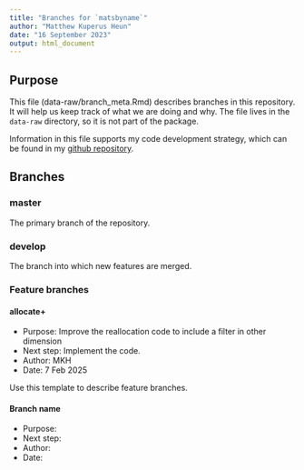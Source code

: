 ```yaml
---
title: "Branches for `matsbyname`"
author: "Matthew Kuperus Heun"
date: "16 September 2023"
output: html_document
---
```



## Purpose

This file (data-raw/branch_meta.Rmd) describes branches in this repository.
It will help us keep track of what we are doing and why.
The file lives in the `data-raw` directory, so it is not part of the package.

Information in this file supports my code development strategy,
which can be found in my 
[github repository](https://github.com/MatthewHeun/DevelopmentStrategies).


## Branches

### master

The primary branch of the repository. 

### develop

The branch into which new features are merged.

### Feature branches

#### allocate+

* Purpose: Improve the reallocation code to include a filter in other dimension
* Next step: Implement the code.
* Author: MKH
* Date: 7 Feb 2025


Use this template to describe feature branches.

#### Branch name

* Purpose:
* Next step:
* Author:
* Date: 

